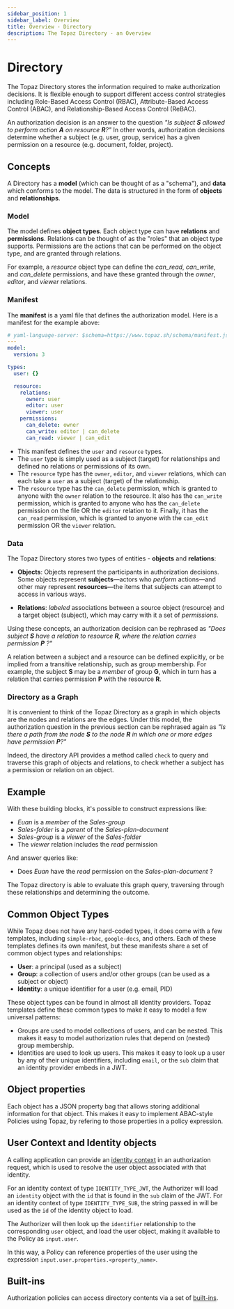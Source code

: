 ```yaml
---
sidebar_position: 1
sidebar_label: Overview
title: Overview - Directory
description: The Topaz Directory - an Overview
---
```


# Directory

The Topaz Directory stores the information required to make authorization decisions. It is flexible enough to support different access control strategies including Role-Based Access Control (RBAC), Attribute-Based Access Control (ABAC), and Relationship-Based Access Control (ReBAC).

An authorization decision is an answer to the question *"Is subject __S__ allowed to perform action __A__ on resource __R__?"* In other words, authorization decisions determine whether a subject (e.g. user, group, service) has a given permission on a resource (e.g. document, folder, project).

## Concepts

A Directory has a **model** (which can be thought of as a "schema"), and **data** which conforms to the model. The data is structured in the form of **objects** and **relationships**.

### Model

The model defines **object types**. Each object type can have **relations** and **permissions**. Relations can be thought of as the "roles" that an object type supports. Permissions are the actions that can be performed on the object type, and are granted through relations.

For example, a *resource* object type can define the *can_read*, *can_write*, and *can_delete* permissions, and have these granted through the *owner*, *editor*, and *viewer* relations.

### Manifest

The **manifest** is a yaml file that defines the authorization model. Here is a manifest for the example above:

```yaml
# yaml-language-server: $schema=https://www.topaz.sh/schema/manifest.json
---
model:
  version: 3

types:
  user: {}

  resource:
    relations:
      owner: user
      editor: user
      viewer: user
    permissions:
      can_delete: owner
      can_write: editor | can_delete
      can_read: viewer | can_edit
```

* This manifest defines the `user` and `resource` types.
* The `user` type is simply used as a subject (target) for relationships and defined no relations or permissions of its own.
* The `resource` type has the `owner`, `editor`, and `viewer` relations, which can each take a `user` as a subject (target) of the relationship.
* The `resource` type has the  `can_delete` permission, which is granted to anyone with the `owner` relation to the resource. It also has the `can_write` permission, which is granted to anyone who has the `can_delete` permission on the file OR the `editor` relation to it. Finally, it has the `can_read` permission, which is granted to anyone with the `can_edit` permission OR the `viewer` relation.

### Data

The Topaz Directory stores two types of entities - **objects** and **relations**:
* __Objects__: Objects represent the participants in authorization decisions. Some objects represent __subjects__&mdash;actors who _perform_
  actions&mdash;and other may represent __resources__&mdash;the items that subjects can attempt to access in various ways.

* __Relations__: _labeled_ associations between a source object (resource) and a target object (subject), which may carry with it a set of _permissions_.

Using these concepts, an authorization decision can be rephrased as *"Does subject __S__ have a relation to resource __R__, where the relation carries permission __P__ ?"*

A relation between a subject and a resource can be defined explicitly, or be implied from a transitive relationship, such as group membership. For example, the subject __S__ may be a _member_ of group __G__, which in turn has a relation that carries permission __P__ with the resource __R__.

### Directory as a Graph

It is convenient to think of the Topaz Directory as a graph in which objects are the nodes and relations are the edges. Under this model, the authorization question in the previous section can be rephrased again as *"Is there a path from the node __S__ to the node __R__ in which one or more edges have permission __P__?"*

Indeed, the directory API provides a method called `check` to query and traverse this graph of objects and relations, to check whether a subject has a permission or relation on an object.

## Example

With these building blocks, it's possible to construct expressions like:
* *Euan* is a *member* of the *Sales-group*
* *Sales-folder* is a *parent* of the *Sales-plan-document*
* *Sales-group* is a *viewer* of the *Sales-folder*
* The *viewer* relation includes the *read* permission

And answer queries like:
* Does *Euan* have the *read* permission on the *Sales-plan-document* ?

The Topaz directory is able to evaluate this graph query, traversing through these relationships and determining the outcome.

## Common Object Types

While Topaz does not have any hard-coded types, it does come with a few templates, including `simple-rbac`, `google-docs`, and others. Each of these templates defines its own manifest, but these manifests share a set of common object types and relationships:

* **User**: a principal (used as a subject)
* **Group**: a collection of users and/or other groups (can be used as a subject or object)
* **Identity**: a unique identifier for a user (e.g. email, PID)

These object types can be found in almost all identity providers. Topaz templates define these common types to make it easy to model a few universal patterns:

* Groups are used to model collections of users, and can be nested. This makes it easy to model authorization rules that depend on (nested) group membership.
* Identities are used to look up users. This makes it easy to look up a user by any of their unique identifiers, including `email`, or the `sub` claim that an identity provider embeds in a JWT.

## Object properties

Each object has a JSON property bag that allows storing additional information for that object. This makes it easy to implement ABAC-style Policies using Topaz, by refering to those properties in a policy expression.

## User Context and Identity objects

A calling application can provide an [identity context](/docs/authorizer-guide/identity-context) in an authorization request, which is used to resolve the user object associated with that identity.

For an identity context of type `IDENTITY_TYPE_JWT`, the Authorizer will load an `identity` object with the `id` that is found in the `sub` claim of the JWT. For an identity context of type `IDENTITY_TYPE_SUB`, the string passed in will be used as the `id` of the identity object to load.

The Authorizer will then look up the `identifier` relationship to the corresponding `user` object, and load the user object, making it available to the Policy as `input.user`.

In this way, a Policy can reference properties of the user using the expression `input.user.properties.<property_name>`.

## Built-ins

Authorization policies can access directory contents via a set of [built-ins](/docs/directory/built-ins).

<!-- Todo -->
